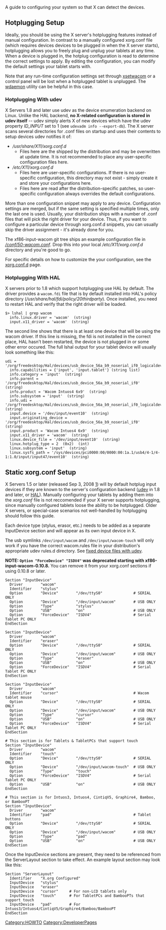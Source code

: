 A guide to configuring your system so that X can detect the devices.

== Hotplugging Setup ==
Ideally, you should be using the X server's hotplugging features instead of manual configuration. In contrast to a manually configured xorg.conf file (which requires devices devices to be plugged in when the X server starts), hotplugging allows you to freely plug and unplug your tablets at any time. When a device is plugged in, the hotplug configuration is read to determine the correct settings to apply. By editing the configuration, you can modify the default settings your tablet starts with.

Note that any run-time configuration settings set through [[xsetwacom]] or a control panel will be lost when a hotplugged tablet is unplugged. The [[wdaemon]] utility can be helpful in this case.

=== Hotplugging With udev ===
X Servers 1.8 and later use udev as the device enumeration backend on Linux. Unlike the HAL backend, '''no X-related configuration is stored in udev itself''' -- udev simply alerts X of new devices which have the udev property ''ID_INPUT'' set to 1 (see <code>udevadm info --export-db</code>). The X server scans several directories for .conf files on startup and uses their contents to setup devices udev notifies it of:
* ''/usr/share/X11/xorg.conf.d''
** Files here are the shipped by the distribution and may be overwritten at update time. It is not recommended to place any user-specific configuration files here.
* ''/etc/X11/xorg.conf.d''
** Files here are user-specific configurations. If there is no user-specific configuration, this directory may not exist - simply create it and store your configurations here.
** Files here are read after the distribution-specific patches, so user-specific configuration always overrides the default configurations.

More than one configuration snippet may apply to any device. Configuration settings are merged, but if the same setting is specified multiple times, only the last one is used. Usually, your distribution ships with a number of .conf files that will pick the right driver for your device. Thus, if you want to configure a particular device through xorg.conf.d snippets, you can usually skip the driver assignment - it's already done for you.

The xf86-input-wacom git tree ships an example configuration file in [http://linuxwacom.git.sourceforge.net/git/gitweb.cgi?p=linuxwacom/xf86-input-wacom;a=blob;f=conf/50-wacom.conf;h=b1742bceb0f0abb033306adf68d4854ef438b288;hb=HEAD ''/conf/50-wacom.conf'']. Drop this into your local ''/etc/X11/xorg.conf.d'' directory and you're good to go.

For specific details on how to customize the your configuration, see the [[xorg.conf.d]] page.

=== Hotplugging With HAL ===
X servers prior to 1.8 which support hotplugging use HAL by default. The driver provides a <code>wacom.fdi</code> file that is by default installed into HAL's policy directory (''/usr/share/hal/fdi/policy/20thirdparty''). Once installed, you need to restart HAL and verify that the right driver will be loaded.

<pre>
$> lshal | grep wacom
  info.linux.driver = 'wacom'  (string)
  input.x11_driver = 'wacom'  (string)
</pre>

The second line shows that there is at least one device that will be using the wacom driver. If this line is missing, the fdi is not installed in the correct place, HAL hasn't been restarted, the device is not plugged in or some other error occured. The full lshal output for your tablet device will usually look something like this:

<pre>
udi = '/org/freedesktop/Hal/devices/usb_device_56a_b9_noserial_if0_logicaldev_input'
  info.capabilities = {'input', 'input.tablet'} (string list)
  info.category = 'input'  (string)
  info.parent = '/org/freedesktop/Hal/devices/usb_device_56a_b9_noserial_if0'  (string)
  info.product = 'Wacom Intuos4 6x9'  (string)
  info.subsystem = 'input'  (string)
  info.udi = '/org/freedesktop/Hal/devices/usb_device_56a_b9_noserial_if0_logicaldev_input'  (string)
  input.device = '/dev/input/event10'  (string)
  input.originating_device = '/org/freedesktop/Hal/devices/usb_device_56a_b9_noserial_if0'  (string)
  input.product = 'Wacom Intuos4 6x9'  (string)
  input.x11_driver = 'wacom'  (string)
  linux.device_file = '/dev/input/event10'  (string)
  linux.hotplug_type = 2  (0x2)  (int)
  linux.subsystem = 'input'  (string)
  linux.sysfs_path = '/sys/devices/pci0000:00/0000:00:1a.1/usb4/4-1/4-1:1.0/input/input47/event10'  (string)
</pre>

== Static xorg.conf Setup ==
X Servers 1.5 or later (released Sep 3, 2008 [http://lists.x.org/archives/xorg/2008-September/038187.html]) will by default hotplug input devices if they are known to the server's configuration backend ([http://www.kernel.org/pub/linux/utils/kernel/hotplug/udev.html udev] in 1.8 and later, or [http://hal.freedesktop.org HAL]). Manually configuring your tablets by adding them into the ''xorg.conf'' file is not reccomended if your X server supports hotplugging, since manually configured tablets loose the ability to be hotplugged. Older X servers, or special-case scenarios not well-handled by hotplugging should follow this guide.

Each device type (stylus, erasor, etc.) needs to be added as a separate InputDevice section and will appear as its own input device in X.

The usb symlinks <code>/dev/input/wacom</code> and <code>/dev/input/wacom-touch</code> will only work if you have the correct wacom.rules file in your distribution's appropriate udev rules.d directory.  See [[fixed device files with udev]].

'''NOTE:  <code>Option "ForceDevice" "ISDV4"</code> was deprecated starting with xf86-input-wacom-0.10.8.'''  You can remove it from your xorg.conf sections if using 0.10.8 or later.

<pre>
Section "InputDevice"
  Driver        "wacom"
  Identifier    "stylus"
  Option        "Device"        "/dev/ttyS0"              # SERIAL ONLY
  Option        "Device"        "/dev/input/wacom"        # USB ONLY
  Option        "Type"          "stylus"
  Option        "USB"           "on"                      # USB ONLY
  Option        "ForceDevice"   "ISDV4"                   # Serial Tablet PC ONLY
EndSection

Section "InputDevice"
  Driver        "wacom"
  Identifier    "eraser"
  Option        "Device"        "/dev/ttyS0"              # SERIAL ONLY
  Option        "Device"        "/dev/input/wacom"        # USB ONLY
  Option        "Type"          "eraser"
  Option        "USB"           "on"                      # USB ONLY
  Option        "ForceDevice"   "ISDV4"                   # Serial Tablet PC ONLY
EndSection

Section "InputDevice"
  Driver        "wacom"
  Identifier    "cursor"                                  # Wacom tablet mouse
  Option        "Device"        "/dev/ttyS0"              # SERIAL ONLY
  Option        "Device"        "/dev/input/wacom"        # USB ONLY
  Option        "Type"          "cursor"
  Option        "USB"           "on"                      # USB ONLY
  Option        "ForceDevice"   "ISDV4"                   # Serial Tablet PC ONLY
EndSection

# This section is for Tablets & TabletPCs that support touch
Section "InputDevice"
  Driver        "wacom"
  Identifier    "touch"
  Option        "Device"        "/dev/ttyS0"              # SERIAL ONLY
  Option        "Device"        "/dev/input/wacom-touch"  # USB ONLY
  Option        "Type"          "touch"
  Option        "ForceDevice"   "ISDV4"                   # Serial Tablet PC ONLY
  Option        "USB"           "on"                      # USB ONLY
EndSection

# This section is for Intuos3, Intuos4, CintiqV5, Graphire4, Bamboo, or BambooPT
Section "InputDevice"
  Driver        "wacom"
  Identifier    "pad"                                     # Tablet buttons
  Option        "Device"        "/dev/ttyS0"              # SERIAL ONLY
  Option        "Device"        "/dev/input/wacom"        # USB ONLY
  Option        "Type"          "pad"
  Option        "USB"           "on"                      # USB ONLY
EndSection
</pre>

Once the InputDevice sections are present, they need to be referenced from the ServerLayout section to take effect. An example layout section may look like this:

{{Tip|text=For older X servers, devices that should also control the cursor need to send core events. To do so, add the following line to the "InputDevice" section of the device.
  Option "SendCoreEvents" "on"
In newer X servers, this option is on by default.
}}

<pre>
Section "ServerLayout"
  Identifier    "X.org Configured"
  InputDevice   "stylus"
  InputDevice   "eraser"
  InputDevice   "cursor"     # For non-LCD tablets only
  InputDevice   "touch"      # For TabletPCs and BambooPTs that support touch
  InputDevice   "pad"        # For Intuos3/Intuos4/CintiqV5/Graphire4/Bamboo/BambooPT
EndSection
</pre>

[[Category:HOWTO]]
[[Category:DeveloperPages]]